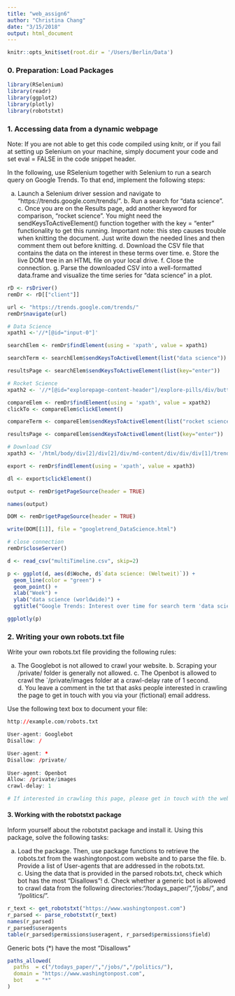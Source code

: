 ```yaml
---
title: "web_assign6"
author: "Christina Chang"
date: "3/15/2018"
output: html_document
---
```


```r
knitr::opts_knit$set(root.dir = '/Users/Berlin/Data')
```

### 0. Preparation: Load Packages
```r
library(RSelenium)
library(readr)
library(ggplot2)
library(plotly)
library(robotstxt)
```

### 1. Accessing data from a dynamic webpage

Note: If you are not able to get this code compiled using knitr, or if you fail at setting up Selenium on your machine, simply document your code and set eval = FALSE in the code snippet header.

In the following, use RSelenium together with Selenium to run a search query on Google Trends. To that end, implement the following steps:

a. Launch a Selenium driver session and navigate to "https://trends.google.com/trends/". b. Run a search for "data science". c. Once you are on the Results page, add another keyword for comparison, "rocket science". You might need the sendKeysToActiveElement() function together with the key = "enter" functionality to get this running. Important note: this step causes trouble when knitting the document. Just write down the needed lines and then comment them out before knitting. d. Download the CSV file that contains the data on the interest in these terms over time. e. Store the live DOM tree in an HTML file on your local drive. f. Close the connection. g. Parse the downloaded CSV into a well-formatted data.frame and visualize the time series for "data science" in a plot.

```r
rD <- rsDriver()
remDr <- rD[["client"]]

url <- "https://trends.google.com/trends/"
remDr$navigate(url)

# Data Science
xpath1 <-'//*[@id="input-0"]'

searchElem <- remDr$findElement(using = 'xpath', value = xpath1)

searchTerm <- searchElem$sendKeysToActiveElement(list("data science"))

resultsPage <- searchElem$sendKeysToActiveElement(list(key="enter"))

# Rocket Science
xpath2 <- '//*[@id="explorepage-content-header"]/explore-pills/div/button'

compareElem <- remDr$findElement(using = 'xpath', value = xpath2) 
clickTo <- compareElem$clickElement()

compareTerm <- compareElem$sendKeysToActiveElement(list("rocket science"))

resultsPage <- compareElem$sendKeysToActiveElement(list(key="enter"))

# Download CSV
xpath3 <- '/html/body/div[2]/div[2]/div/md-content/div/div/div[1]/trends-widget/ng-include/widget/div/div/div/widget-actions/div/button[1]'

export <- remDr$findElement(using = 'xpath', value = xpath3)

dl <- export$clickElement()

output <- remDr$getPageSource(header = TRUE)

names(output)

DOM <- remDr$getPageSource(header = TRUE)

write(DOM[[1]], file = "googletrend_DataScience.html")

# close connection
remDr$closeServer()
```

```r

d <- read_csv("multiTimeline.csv", skip=2)

p <- ggplot(d, aes(d$Woche, d$`data science: (Weltweit)`)) +
  geom_line(color = "green") +
  geom_point() + 
  xlab("Week") +
  ylab("data science (worldwide)") +
  ggtitle("Google Trends: Interest over time for search term 'data science'")

ggplotly(p)

```

### 2. Writing your own robots.txt file

Write your own robots.txt file providing the following rules:

a. The Googlebot is not allowed to crawl your website. b. Scraping your /private/ folder is generally not allowed. c. The Openbot is allowed to crawl the `/private/images folder at a crawl-delay rate of 1 second. d. You leave a comment in the txt that asks people interested in crawling the page to get in touch with you via your (fictional) email address.

Use the following text box to document your file:
```r

http://example.com/robots.txt

User-agent: Googlebot
Disallow: /

User-agent: *
Disallow: /private/
  
User-agent: Openbot
Allow: /private/images
crawl-delay: 1

# If interested in crawling this page, please get in touch with the webmaster at webmaster@example.com
```

#### 3. Working with the robotstxt package

Inform yourself about the robotstxt package and install it. Using this package, solve the following tasks:
  
a. Load the package. Then, use package functions to retrieve the robots.txt from the washingtonpost.com website and to parse the file. b. Provide a list of User-agents that are addressed in the robots.txt. c. Using the data that is provided in the parsed robots.txt, check which bot has the most "Disallows"! d. Check whether a generic bot is allowed to crawl data from the following directories:"/todays_paper/","/jobs/", and "/politics/".

```r

r_text <- get_robotstxt("https://www.washingtonpost.com") 
r_parsed <- parse_robotstxt(r_text)
names(r_parsed)
r_parsed$useragents
table(r_parsed$permissions$useragent, r_parsed$permissions$field)
```
Generic bots (*) have the most "Disallows"

```r
paths_allowed(
  paths  = c("/todays_paper/","/jobs/","/politics/"), 
  domain = "https://www.washingtonpost.com",
  bot    = "*"
)
```
